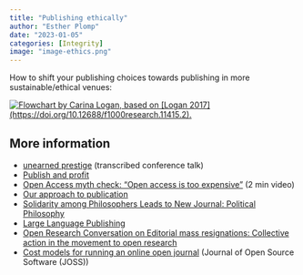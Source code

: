 ```yaml
---
title: "Publishing ethically"
author: "Esther Plomp"
date: "2023-01-05"
categories: [Integrity]
image: "image-ethics.png"
---
```


How to shift your publishing choices towards publishing in more sustainable/ethical venues:

[![Flowchart by Carina Logan, based on \[Logan 2017\](https://doi.org/10.12688/f1000research.11415.2).](images/image-1632415656.png){fig-alt="A flowchart asking the question whether the journal is 100% open access, and whether the publisher is for-profit or non-profit. You should publish in the venue if it is open access and ideally the publisher should be non-profit. The APC should reflect the actual costs, but ideally be not existing because publishing fees come with inequalities. You should choose the CC-BY-4.0 license, make use of open peer review, and choose a journal that does not select articles based on subjective impact." fig-align="center"}](http://corinalogan.com/journals.html)

## More information

-   [unearned prestige](https://sometimesimwrong.typepad.com/wrong/2023/05/unearned-prestige.html) (transcribed conference talk)
-   [Publish and profit](https://estherplomp.github.io/TNW-OS-support/posts/scholcom-profit/)
-   [Open Access myth check: "Open access is too expensive"](https://www.youtube.com/watch?v=Z932__-a8ok) (2 min video)
-   [Our approach to publication](https://www.cos.uni-heidelberg.de/en/research-groups/gaspar-jekely/our-approach-to-publication)
-   [Solidarity among Philosophers Leads to New Journal: Political Philosophy](https://dailynous.com/2024/01/12/solidarity-among-philosophers-leads-to-new-journal-political-philosophy/)
-   [Large Language Publishing](https://upstream.force11.org/large-language-publishing/)
-   [Open Research Conversation on Editorial mass resignations: Collective action in the movement to open research](https://doi.org/10.15131/shef.data.24974859.v1)
-   [Cost models for running an online open journal](https://blog.joss.theoj.org/2019/06/cost-models-for-running-an-online-open-journal) (Journal of Open Source Software (JOSS))
